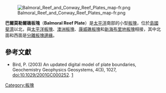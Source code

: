 {{no footnotes|time=2018-09-16T11:46:25+00:00}}
[[Image:Balmoral_Reef_and_Conway_Reef_Plates_map-fr.png|thumb]]

'''巴爾莫勒爾礁板塊'''（'''Balmoral Reef Plate'''）是[[太平洋|太平洋]]南部的小型[[板塊|板塊]]，位於[[島國|島國]][[斐濟|斐濟]]以北，與[[太平洋板塊|太平洋板塊]]、[[印度-澳洲板塊|澳洲板塊]]、[[康威礁板塊|康威礁板塊]]和[[新海布里地板塊|新海布里地板塊]]相接，其中北面和西面是[[分離板塊邊緣|分離板塊邊緣]]。

==參考文獻==
* Bird, P. (2003) An updated digital model of plate boundaries, Geochemistry Geophysics Geosystems, 4(3), 1027, doi:10.1029/2001GC000252. [http://peterbird.name/publications/2003_PB2002/2003_PB2002.htm] {{Wayback|url=http://peterbird.name/publications/2003_PB2002/2003_PB2002.htm |date=20180929214657 }}
{{地球板塊}}
[[Category:板塊|Category:板塊]]

{{Tectonics-stub}}